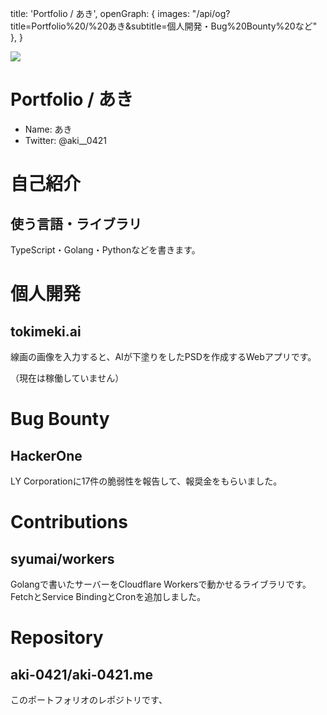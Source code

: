 

  title: 'Portfolio / あき',
  openGraph: { images: "/api/og?title=Portfolio%20/%20あき&subtitle=個人開発・Bug%20Bounty%20など" },
}

<Flex pb={8} w="full" justify="center">
  <Image
    src="/hawawa.png"
    w="240px"
    userSelect="none"
    pointerEvents="none"
  />
</Flex>

# Portfolio / あき

- Name: あき
- Twitter: <Link href="https://x.com/aki__0421">@aki__0421</Link>

# 自己紹介

## <Link href="/articles/skill">使う言語・ライブラリ <MaterialSymbolsArticle /></Link>

TypeScript・Golang・Pythonなどを書きます。

# 個人開発

## <Link href="/articles/tokimeki-ai">tokimeki.ai <MaterialSymbolsArticle /></Link>

線画の画像を入力すると、AIが下塗りをしたPSDを作成するWebアプリです。

（現在は稼働していません）

# Bug Bounty

## <Link href="/articles/hackerone">HackerOne <MaterialSymbolsArticle /></Link>

LY Corporationに17件の脆弱性を報告して、報奨金をもらいました。

# Contributions

## <Link href="https://github.com/syumai/workers">syumai/workers</Link>

Golangで書いたサーバーをCloudflare Workersで動かせるライブラリです。FetchとService BindingとCronを追加しました。

# Repository

## <Link href="https://github.com/aki-0421/aki-0421.me">aki-0421/aki-0421.me</Link>

このポートフォリオのレポジトリです、
